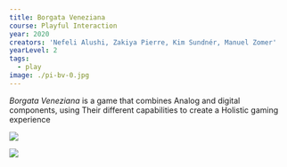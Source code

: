 ---
title: Borgata Veneziana
course: Playful Interaction
year: 2020
creators: 'Nefeli Alushi, Zakiya Pierre, Kim Sundnér, Manuel Zomer'
yearLevel: 2
tags:
  - play
image: ./pi-bv-0.jpg
---

_Borgata Veneziana_ is a game that combines Analog and digital components, using Their different capabilities to create a Holistic gaming experience

<MauVideo id="0_e0agdcpu" />

![](./pi-bv-1.jpg)

![](./pi-bv-2.jpg)
